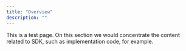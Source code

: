 ```yaml
---
title: "Overview"
description: ""
---
```


This is a test page. On this section we would concentrate the content related to SDK, such as implementation code, for example.